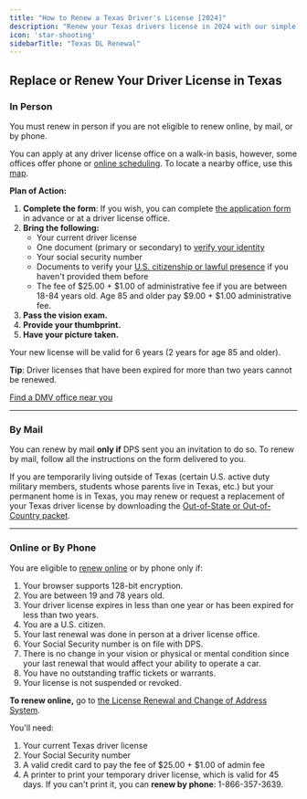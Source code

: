```yaml
---
title: "How to Renew a Texas Driver's License [2024]"
description: "Renew your Texas drivers license in 2024 with our simple, step-by-step guide. Find all the necessary requirements, forms, fees, and online renewal options to ensure a hassle-free experience. Stay legal and avoid fines - start your renewal process now!"
icon: 'star-shooting'
sidebarTitle: "Texas DL Renewal"
---
```


## Replace or Renew Your Driver License in Texas

### In Person

You must renew in person if you are not eligible to renew online, by mail, or by phone.

You can apply at any driver license office on a walk-in basis, however, some offices offer phone or [online scheduling](https://www.dps.texas.gov/administration/driver_licensing_control/rolodex/search.asp). To locate a nearby office, use this [map](https://driving-tests.org/dmv-near-me/texas-dmv-office-locations/).

**Plan of Action:**
1. **Complete the form**: If you wish, you can complete [the application form](http://www.dps.texas.gov/internetforms/Forms/DL-43.pdf) in advance or at a driver license office.
2. **Bring the following:**
   - Your current driver license
   - One document (primary or secondary) to [verify your identity](http://www.dps.texas.gov/DriverLicense/identificationrequirements.htm)
   - Your social security number
   - Documents to verify your [U.S. citizenship or lawful presence](http://www.dps.texas.gov/DriverLicense/LawfulStatusDLID.htm) if you haven't provided them before
   - The fee of $25.00 + $1.00 of administrative fee if you are between 18-84 years old. Age 85 and older pay $9.00 + $1.00 administrative fee.
3. **Pass the vision exam.**
4. **Provide your thumbprint.**
5. **Have your picture taken.**

Your new license will be valid for 6 years (2 years for age 85 and older).

**Tip**: Driver licenses that have been expired for more than two years cannot be renewed.

[Find a DMV office near you](https://driving-tests.org/dmv-near-me/)

---

### By Mail

You can renew by mail **only if** DPS sent you an invitation to do so. To renew by mail, follow all the instructions on the form delivered to you.

If you are temporarily living outside of Texas (certain U.S. active duty military members, students whose parents live in Texas, etc.) but your permanent home is in Texas, you may renew or request a replacement of your Texas driver license by downloading the [Out-of-State or Out-of-Country packet](http://www.dps.texas.gov/internetforms/Forms/DL-16P.pdf).

---

### Online or By Phone

You are eligible to [renew online](https://txapps.texas.gov/tolapp/txdl/) or by phone only if:
1. Your browser supports 128-bit encryption.
2. You are between 19 and 78 years old.
3. Your driver license expires in less than one year or has been expired for less than two years.
4. You are a U.S. citizen.
5. Your last renewal was done in person at a driver license office.
6. Your Social Security number is on file with DPS.
7. There is no change in your vision or physical or mental condition since your last renewal that would affect your ability to operate a car.
8. You have no outstanding traffic tickets or warrants.
9. Your license is not suspended or revoked.

**To renew online,** go to [the License Renewal and Change of Address System](https://txapps.texas.gov/tolapp/txdl/).

You'll need:
1. Your current Texas driver license
2. Your Social Security number
3. A valid credit card to pay the fee of $25.00 + $1.00 of admin fee
4. A printer to print your temporary driver license, which is valid for 45 days. If you can't print it, you can **renew by phone**: 1-866-357-3639.